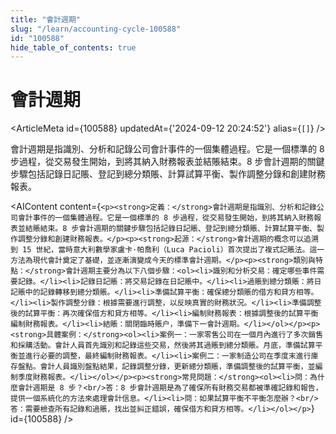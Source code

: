 ```yaml
---
title: "會計週期"
slug: "/learn/accounting-cycle-100588"
id: "100588"
hide_table_of_contents: true
---
```



# 會計週期

<ArticleMeta id={100588} updatedAt={'2024-09-12 20:24:52'} alias={`[]`} />
<div className='border-solid border-b border-t-0 my-4 border-[var(--ifm-color-gray-300)]' />

會計週期是指識別、分析和記錄公司會計事件的一個集體過程。它是一個標準的 8 步過程，從交易發生開始，到將其納入財務報表並結賬結束。8 步會計週期的關鍵步驟包括記錄日記賬、登記到總分類賬、計算試算平衡、製作調整分錄和創建財務報表。

<AIContent content={`<p><strong>定義：</strong>會計週期是指識別、分析和記錄公司會計事件的一個集體過程。它是一個標準的 8 步過程，從交易發生開始，到將其納入財務報表並結賬結束。8 步會計週期的關鍵步驟包括記錄日記賬、登記到總分類賬、計算試算平衡、製作調整分錄和創建財務報表。</p><p><strong>起源：</strong>會計週期的概念可以追溯到 15 世紀，當時意大利數學家盧卡·帕喬利（Luca Pacioli）首次提出了複式記賬法。這一方法為現代會計奠定了基礎，並逐漸演變成今天的標準會計週期。</p><p><strong>類別與特點：</strong>會計週期主要分為以下八個步驟：<ol><li>識別和分析交易：確定哪些事件需要記錄。</li><li>記錄日記賬：將交易記錄在日記賬中。</li><li>過賬到總分類賬：將日記賬中的記錄轉移到總分類賬。</li><li>準備試算平衡：確保總分類賬的借方和貸方相等。</li><li>製作調整分錄：根據需要進行調整，以反映真實的財務狀況。</li><li>準備調整後的試算平衡：再次確保借方和貸方相等。</li><li>編制財務報表：根據調整後的試算平衡編制財務報表。</li><li>結賬：關閉臨時賬户，準備下一會計週期。</li></ol></p><p><strong>具體案例：</strong><ol><li>案例一：一家零售公司在一個月內進行了多次銷售和採購活動。會計人員首先識別和記錄這些交易，然後將其過賬到總分類賬。月底，準備試算平衡並進行必要的調整，最終編制財務報表。</li><li>案例二：一家制造公司在季度末進行庫存盤點。會計人員識別盤點結果，記錄調整分錄，更新總分類賬，準備調整後的試算平衡，並編制季度財務報表。</li></ol></p><p><strong>常見問題：</strong><ol><li>問：為什麼會計週期是 8 步？<br/>答：8 步會計週期是為了確保所有財務交易都被準確記錄和報告，提供一個系統化的方法來處理會計信息。</li><li>問：如果試算平衡不平衡怎麼辦？<br/>答：需要檢查所有記錄和過賬，找出並糾正錯誤，確保借方和貸方相等。</li></ol></p>`} id={100588} />
